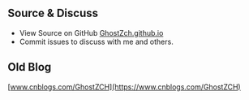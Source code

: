 ## Source & Discuss

+ View Source on GitHub [GhostZch.github.io](https://github.com/GhostZCH/GhostZch.github.io/)
+ Commit issues to discuss with me and others.

## Old Blog

[www.cnblogs.com/GhostZCH](https://www.cnblogs.com/GhostZCH)
